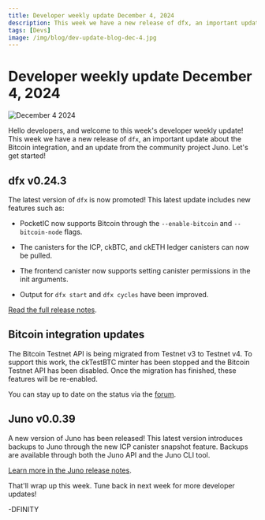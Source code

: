 ```yaml
---
title: Developer weekly update December 4, 2024
description: This week we have a new release of dfx, an important update about the Bitcoin integration, and an update from the community project Juno.
tags: [Devs]
image: /img/blog/dev-update-blog-dec-4.jpg
---
```


# Developer weekly update December 4, 2024

![December 4 2024](../../static/img/blog/dev-update-blog-dec-4.jpg)

Hello developers, and welcome to this week's developer weekly update! This week we have a new release of `dfx`, an important update about the Bitcoin integration, and an update from the community project Juno. Let's get started!

## dfx v0.24.3

The latest version of `dfx` is now promoted! This latest update includes new features such as:

- PocketIC now supports Bitcoin through the `--enable-bitcoin` and `--bitcoin-node` flags.

- The canisters for the ICP, ckBTC, and ckETH ledger canisters can now be pulled.

- The frontend canister now supports setting canister permissions in the init arguments.

- Output for `dfx start` and `dfx cycles` have been improved. 

[Read the full release notes](https://github.com/dfinity/sdk/releases/tag/0.24.3).

## Bitcoin integration updates

The Bitcoin Testnet API is being migrated from Testnet v3 to Testnet v4. To support this work, the ckTestBTC minter has been stopped and the Bitcoin Testnet API has been disabled. Once the migration has finished, these features will be re-enabled.

You can stay up to date on the status via the [forum](https://forum.dfinity.org/t/direct-integration-with-bitcoin/6147/743?u=cryptoschindler).

## Juno v0.0.39

A new version of Juno has been released! This latest version introduces backups to Juno through the new ICP canister snapshot feature. Backups are available through both the Juno API and the Juno CLI tool.

[Learn more in the Juno release notes](https://github.com/junobuild/juno/releases/tag/v0.0.39).

That'll wrap up this week. Tune back in next week for more developer updates!

-DFINITY